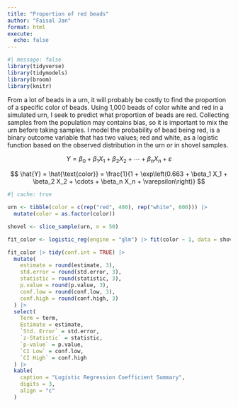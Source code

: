 ```yaml
---
title: "Proportion of red beads"
author: "Faisal Jan"
format: html
execute: 
  echo: false
---
```


```r
#| message: false
library(tidyverse)
library(tidymodels)
library(broom)
library(knitr)
```

From a lot of beads in a urn, it will probably be costly to find the proportion of a specific color of beads. Using 1,000 beads of color white and red in a simulated urn, I seek to predict what proportion of beads are red. Collecting samples from the population may contains bias, so it is important to mix the urn before taking samples. I model the probability of bead being red, is a binary outcome variable that has two values; red and white, as a logistic function based on the observed distribution in the urn or in shovel samples.

$$
Y = \beta_0 + \beta_1 X_1 + \beta_2 X_2 + \cdots + \beta_n X_n + \varepsilon
$$

$$
\hat{Y} = \hat{\text{color}} = \frac{1}{1 + \exp\left(0.663 + \beta_1 X_1 + \beta_2 X_2 + \cdots + \beta_n X_n + \varepsilon\right)}
$$

```r
#| cache: true

urn <- tibble(color = c(rep("red", 400), rep("white", 600))) |>
  mutate(color = as.factor(color))

shovel <- slice_sample(urn, n = 50)

fit_color <- logistic_reg(engine = "glm") |> fit(color ~ 1, data = shovel)
```

```r
fit_color |> tidy(conf.int = TRUE) |>
  mutate(
    estimate = round(estimate, 3),
    std.error = round(std.error, 3),
    statistic = round(statistic, 3),
    p.value = round(p.value, 3),
    conf.low = round(conf.low, 3),
    conf.high = round(conf.high, 3)
  ) |>
  select(
    Term = term,
    Estimate = estimate,
    `Std. Error` = std.error,
    `z-Statistic` = statistic,
    `p-value` = p.value,
    `CI Low` = conf.low,
    `CI High` = conf.high
  ) |>
  kable(
    caption = "Logistic Regression Coefficient Summary",
    digits = 3,
    align = "c"
  )
```

